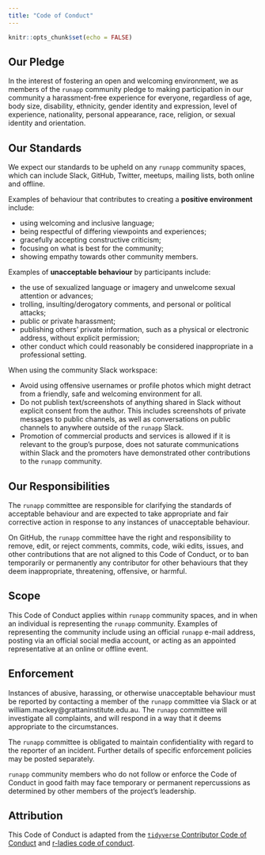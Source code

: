```yaml
---
title: "Code of Conduct"
---
```


```r
knitr::opts_chunk$set(echo = FALSE)
```

## Our Pledge

In the interest of fostering an open and welcoming environment, we as members of the `runapp` community pledge to making participation in our community a harassment-free experience for everyone, regardless of age, body size, disability, ethnicity, gender identity and expression, level of experience, nationality, personal appearance, race, religion, or sexual identity and orientation.

## Our Standards

We expect our standards to be upheld on any `runapp` community spaces, which can include Slack, GitHub, Twitter, meetups, mailing lists, both online and offline.

Examples of behaviour that contributes to creating a **positive environment** include:

- using welcoming and inclusive language;
- being respectful of differing viewpoints and experiences;
- gracefully accepting constructive criticism;
- focusing on what is best for the community;
- showing empathy towards other community members.

Examples of **unacceptable behaviour** by participants include:

-	the use of sexualized language or imagery and unwelcome sexual attention or advances;
-	trolling, insulting/derogatory comments, and personal or political attacks;
-	public or private harassment;
-	publishing others' private information, such as a physical or electronic address, without explicit permission;
-	other conduct which could reasonably be considered inappropriate in a professional setting.

When using the community Slack workspace:

-	Avoid using offensive usernames or profile photos which might detract from a friendly, safe and welcoming environment for all.
-	Do not publish text/screenshots of anything shared in Slack without explicit consent from the author. This includes screenshots of private messages to public channels, as well as conversations on public channels to anywhere outside of the `runapp` Slack.
-	Promotion of commercial products and services is allowed if it is relevant to the group’s purpose, does not saturate communications within Slack and the promoters have demonstrated other contributions to the `runapp` community.


## Our Responsibilities

The `runapp` committee are responsible for clarifying the standards of acceptable behaviour and are expected to take appropriate and fair corrective action in response to any instances of unacceptable behaviour.

On GitHub, the `runapp` committee have the right and responsibility to remove, edit, or reject comments, commits, code, wiki edits, issues, and other contributions that are not aligned to this Code of Conduct, or to ban temporarily or permanently any contributor for other behaviours that they deem inappropriate, threatening, offensive, or harmful.

## Scope

This Code of Conduct applies within `runapp` community spaces, and in when an individual is representing the `runapp` community. Examples of representing the community include using an official `runapp` e-mail address, posting via an official social media account, or acting as an appointed representative at an online or offline event.

## Enforcement

Instances of abusive, harassing, or otherwise unacceptable behaviour must be reported by contacting a member of the `runapp` committee via Slack or at william.mackey@grattaninstitute.edu.au. The `runapp` committee will investigate all complaints, and will respond in a way that it deems appropriate to the circumstances. 

The `runapp` committee is obligated to maintain confidentiality with regard to the reporter of an incident. Further details of specific enforcement policies may be posted separately.

`runapp` community members who do not follow or enforce the Code of Conduct in good faith may face temporary or permanent repercussions as determined by other members of the project's leadership.

## Attribution

This Code of Conduct is adapted from the [`tidyverse` Contributor Code of Conduct](https://github.com/tidyverse/tidyverse.org/blob/master/CODE_OF_CONDUCT.md) and [r-ladies code of conduct](https://github.com/rladies/.github/blob/master/CODE_OF_CONDUCT.md).
